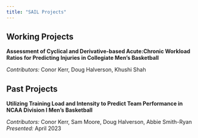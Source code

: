 ```yaml
---
title: "SAIL Projects"
---
```


## Working Projects

**Assessment of Cyclical and Derivative-based Acute:Chronic Workload Ratios for Predicting Injuries in Collegiate Men's Basketball**

*Contributors:* Conor Kerr, Doug Halverson, Khushi Shah

## Past Projects

**Utilizing Training Load and Intensity to Predict Team Performance in NCAA Division I Men's Basketball**

*Contributors:* Conor Kerr, Sam Moore, Doug Halverson, Abbie Smith-Ryan  
*Presented:* April 2023